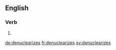 
==English==

===Verb===
{{head|en|verb form}}

# {{en-third-person singular of|denuclearize}}

[[de:denuclearizes]]
[[fr:denuclearizes]]
[[sv:denuclearizes]]